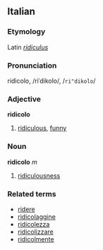 ==Italian==
===Etymology===
Latin ''[[ridiculus]]''
===Pronunciation===
ridìcolo, /riˈdikolo/, /<tt>ri"dikolo</tt>/
===Adjective===
'''ridicolo'''

# [[ridiculous]], [[funny]]

===Noun===
'''ridicolo''' ''m''

# [[ridiculousness]]

===Related terms===
*[[ridere]]
*[[ridicolaggine]]
*[[ridicolezza]]
*[[ridicolizzare]]
*[[ridicolmente]]